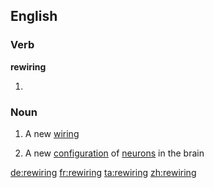 ==English==

===Verb===
'''rewiring'''

# {{present participle of|rewire}}

===Noun===
{{en-noun}}

# A new [[wiring]]
# {{context|informal}} A new [[configuration]] of [[neuron]]s in the brain

[[de:rewiring]]
[[fr:rewiring]]
[[ta:rewiring]]
[[zh:rewiring]]